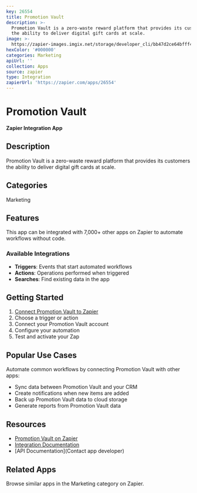 ```yaml
---
key: 26554
title: Promotion Vault
description: >-
  Promotion Vault is a zero-waste reward platform that provides its customers
  the ability to deliver digital gift cards at scale.
image: >-
  https://zapier-images.imgix.net/storage/developer_cli/bb47d2ce64bfff4ae4f19c5bec9fcfd7.png?auto=format%2Ccompress&ixlib=python-3.0.0&q=50
hexColor: '#000000'
categories: Marketing
apiUrl: ''
collection: Apps
source: zapier
type: Integration
zapierUrl: 'https://zapier.com/apps/26554'
---
```

# Promotion Vault

**Zapier Integration App**

## Description

Promotion Vault is a zero-waste reward platform that provides its customers the ability to deliver digital gift cards at scale.

## Categories

Marketing

## Features

This app can be integrated with 7,000+ other apps on Zapier to automate workflows without code.

### Available Integrations

- **Triggers**: Events that start automated workflows
- **Actions**: Operations performed when triggered
- **Searches**: Find existing data in the app

## Getting Started

1. [Connect Promotion Vault to Zapier](https://zapier.com/apps/26554)
2. Choose a trigger or action
3. Connect your Promotion Vault account
4. Configure your automation
5. Test and activate your Zap

## Popular Use Cases

Automate common workflows by connecting Promotion Vault with other apps:

- Sync data between Promotion Vault and your CRM
- Create notifications when new items are added
- Back up Promotion Vault data to cloud storage
- Generate reports from Promotion Vault data

## Resources

- [Promotion Vault on Zapier](https://zapier.com/apps/26554)
- [Integration Documentation](https://zapier.com/apps/26554/integrations)
- [API Documentation](Contact app developer)

## Related Apps

Browse similar apps in the Marketing category on Zapier.

